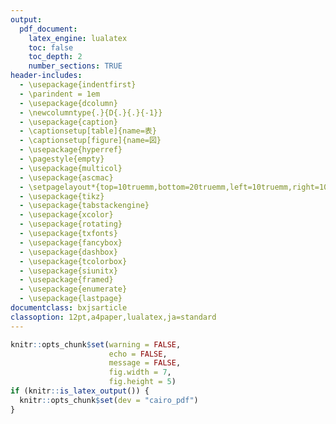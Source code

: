 ```yaml
---
output:
  pdf_document:
    latex_engine: lualatex
    toc: false
    toc_depth: 2
    number_sections: TRUE
header-includes:
  - \usepackage{indentfirst}
  - \parindent = 1em
  - \usepackage{dcolumn}
  - \newcolumntype{.}{D{.}{.}{-1}}
  - \usepackage{caption}
  - \captionsetup[table]{name=表}
  - \captionsetup[figure]{name=図}
  - \usepackage{hyperref}
  - \pagestyle{empty}
  - \usepackage{multicol}
  - \usepackage{ascmac}
  - \setpagelayout*{top=10truemm,bottom=20truemm,left=10truemm,right=10truemm}
  - \usepackage{tikz}
  - \usepackage{tabstackengine}
  - \usepackage{xcolor}
  - \usepackage{rotating}
  - \usepackage{txfonts}
  - \usepackage{fancybox}
  - \usepackage{dashbox}
  - \usepackage{tcolorbox}
  - \usepackage{siunitx}
  - \usepackage{framed}
  - \usepackage{enumerate}
  - \usepackage{lastpage}
documentclass: bxjsarticle
classoption: 12pt,a4paper,lualatex,ja=standard
---
```


```r
knitr::opts_chunk$set(warning = FALSE, 
                      echo = FALSE, 
                      message = FALSE,
                      fig.width = 7,
                      fig.height = 5)
if (knitr::is_latex_output()) {
  knitr::opts_chunk$set(dev = "cairo_pdf")
}
```

\renewcommand{\thefootnote}{}
\newcounter{kaunta}
\renewcommand{\thekaunta}{\arabic{kaunta}}
\newcommand{\kaunta}{\refstepcounter{kaunta}%
\thekaunta}
\def\question{\noindent\fbox{\large\makebox[1em]{\text{\kaunta}}} \hspace{1pt}}
\newcounter{skaunta}
\renewcommand{\theskaunta}{\arabic{skaunta}}
\newcommand{\skaunta}{\refstepcounter{skaunta}%
\theskaunta}
\def\squestion{(\text{\skaunta})\hspace{2.5pt}}
\newcommand{\maru}[1]{\raise0.2ex\hbox{\textcircled{\scriptsize{#1}}}}

\newgeometry{top=10truemm,bottom=10truemm,left=20truemm,right=20truemm}

\thispagestyle{empty}
\begin{center}
\phantom{empty}

\vspace{60truemm}

\hspace{4em} {\HUGE\gtfamily\bfseries 数\hspace{2em}学}\hspace{1em}{\large \gtfamily \bfseries （$\mathbf{3}$年）}\\
\vspace{84truemm}

{\large\gtfamily\bfseries 注\hspace{5em}意}

\end{center}

\centering
\begin{framed}
\begin{flushleft}
\begin{enumerate}[\Large \gtfamily 1]
  \item {\large 「開始」の合図があるまでは,開いてはいけません。}

  \item {\large 問題は\pageref{LastPage}ページまであります。}

  \item {\large 「開始」の合図があったら,まず,問題用紙・解答用紙に,組・番号と名前などを書きなさい。}

  \item {\large 答えは,すべて解答用紙に書きなさい。また、所定の欄に濃くはっきりと書きなさい。}

  \item {\large 「終了」の合図で,すぐ鉛筆をおき,解答用紙を裏返しにしなさい。}
\end{enumerate}
\end{flushleft}
\end{framed}

\vspace{14mm}

\begin{center}
{\large \underline{\hspace{30mm}組 \hspace{30mm}番 \hspace{15mm} 名前 \hspace{60mm}}}
\end{center}

\newpage
　 [](
　 空白ページのための全角スペースあり。
　 )
\newpage

\pagestyle{plain}
\pagenumbering{arabic}

\begin{flushleft}
\question 次の問に答えなさい。

\squestion $3\sqrt{5} - \sqrt{20}$ 

\vspace{30mm}

\squestion $\dfrac{\sqrt{24}}{3} - \dfrac{2}{\sqrt{6}}$

\vspace{30mm}

\squestion $(3\sqrt{6} + 2\sqrt{3})(3\sqrt{6} - 2\sqrt{3})$

\vspace{30mm}

\squestion 次の大小関係にあてはまる自然数$a$を,すべて求めなさい。
$$
2<\sqrt{a}<3
$$

\vspace{10mm}

\squestion 次のア〜エの数の中から,無理数をすべて選び,記号で答えなさい。

\hspace{1em} ア \hspace{1mm} $-\sqrt{49}$ \hspace{4mm} イ \hspace{1mm} $\pi$ \hspace{4mm} ウ \hspace{1mm} $-\sqrt{0.16}$ 
\hspace{4mm} エ \hspace{1mm} $\sqrt{\dfrac{3}{7}}$ 

\vspace{10mm}

\squestion $\sqrt{63n}$が自然数になるような自然数$n$のうちで,もっとも小さい値を求めなさい。また,そのときの$\sqrt{63n}$の値を求めなさい。

\newpage
\setcounter{skaunta}{0}

\question 2次方程式$ax^2 + bx + c = 0$の解の公式を書きなさい。

\vspace{2mm}

$$
\Large
x = \dfrac{\phantom{-b \pm \sqrt{b^2 - 4ac}}}{\phantom{2a}}
$$
\vspace{5mm}

\question 次の2次方程式を解きなさい。

\squestion $x^2 = 4$ 

\vfill

\squestion $x^2 - 12x + 35 = 0$

\vfill

\squestion $x^2 - 2x -24 = 0$

\vfill

\squestion $(x - 6)^2 = 9$

\vfill

\squestion $x^2 - 5x + 2 = 0$

\vfill

\squestion $(x + 3)^2 = 3(x + 4)$

\vfill

\squestion $(x + 3)(2x - 1) = 4x - 2$

\vfill

\vfill

\vfill

\newpage
\setcounter{skaunta}{0}

\question 直径$30\si{cm}$の丸太から,切り口ができるだけ大きな正方形の角材をとるとき,次の問に答えなさい。

\begin{multicols}{2}
\squestion 切り口の正方形の面積を求めなさい。

\columnbreak
\begin{tikzpicture}
\begin{scope}[shift={(5,0)}]
\draw (0, 0) circle[radius={sqrt(2)}];
\draw (-1,-1) rectangle (1,1);
\draw (-1,-1) -- (1,1);
\draw (-1,1) -- (1,-1);
\end{scope}
\end{tikzpicture}
\end{multicols}

\squestion 切り口の正方形の1辺の長さを求めなさい。

\vspace{20mm}

\setcounter{skaunta}{0}

\question 次の問に答えなさい。

\squestion $x$の2次方程式$x^2 -(2a + 1)x - (a - 3) = 0$の1つの解は,$x^2 -5x -6 = 0$の解の小さい方と一致する。$a$の値を求めなさい。

\vspace{30mm}

\squestion $x$についての2次方程式
\begin{align}
  x^2 + (a - 6)x + 6b = 0 \tag*{\maru{1}} \\
  x^2 - (a - 1)x - (b - 2) = 0 \tag*{\maru{2}}
\end{align}
において,\maru{1}と\maru{2}はいずれも3を解にもつ。このとき, $a, \, b$の値と\maru{1}のもう1つの解を求めなさい。

\vspace{30mm}

\squestion $x$の2次方程式$x^2 -4x + 1 = 0$の2つの解を$a, \, b$とする。このとき,$a^2 + 2ab -1 + b^2$の値を求めなさい。

\vspace{30mm}

\newpage
\setcounter{skaunta}{0}

\question 次の連立方程式を解くために太郎さんと花子さんが会話をしています、会話を読んで、問(1)〜(3)に答えなさい。

$$
\left\{
\begin{array}{l}
\sqrt{2}x - 2y = 3 \qquad \cdots \maru{1}\\
2x + \sqrt{2}y = 3 \qquad \cdots \maru{2}
\end{array}
\right.
$$

\begin{screen}
\begin{itemize}
\item[太郎:] 連立方程式の解き方には2種類あったよね。
\item[花子:] 代入法と加減法があったね。この方程式も同じように解けるのかな。
\item[太郎:] 加減法で解いてみよう。加減法は1つの文字の係数の絶対値をそろえて文字を消去するんだったね。$y$の係数をそろえて$y$を消去してみよう。
\item[花子:] 1つ目の式の$y$の係数は$-2$で、2つ目の式の$y$の係数は$\sqrt{2}$だね。
\item[太郎:] 係数を同じ数の平方根か整数にそろえることができればいいね。どうすればいいのだろう。
\item[花子:] うーん、難しいなあ。
\end{itemize}
\end{screen}

\squestion 太郎さんと花子さんは$y$の係数をそろえることに困ってしまいました。$y$の係数の絶対値をそろえるためには,どちらの式を何倍すればよいですか。

\vspace{15mm}

\squestion (1)の考え方を使って,加減法で上の連立方程式を解きなさい。

\vspace{40mm}

加減法で連立方程式を解いたあと,太郎さんと花子さんは次の会話をしました。

\begin{screen}
\begin{itemize}
\item[太郎:] 連立方程式を加減法で解くことができたね。代入法でも解けるのかな。
\item[花子:] 今までの連立方程式はどちらのやり方でもよかったのだから、解けるにきまっているよ。
\item[太郎:] じゃあ、代入法で解いてみようよ。
\item[花子:] 代入法で解くために$\maru{1}$の式を$y$について解いてみよう。
\end{itemize}
\end{screen}

\squestion $\maru{1}$の式を$y$について解き、代入法で連立方程式を解きなさい。

\end{flushleft}

























































